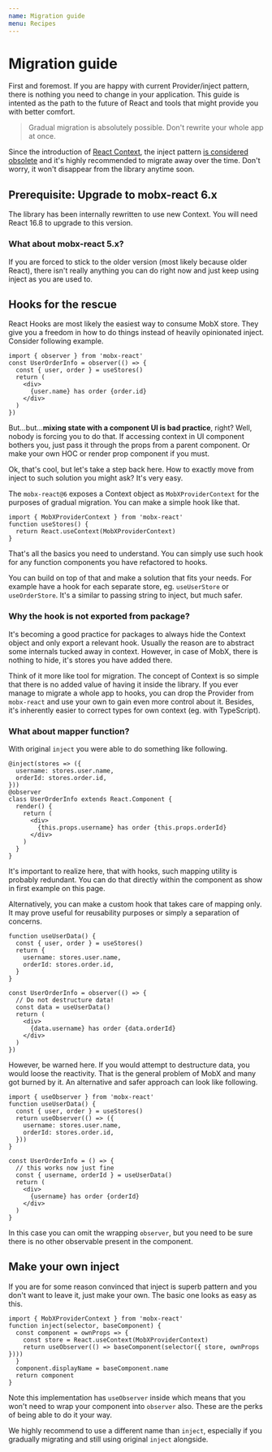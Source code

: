 ```yaml
---
name: Migration guide
menu: Recipes
---
```


# Migration guide

First and foremost. If you are happy with current Provider/inject pattern, there is nothing you need to change in your application. This guide is intented as the path to the future of React and tools that might provide you with better comfort.

> Gradual migration is absolutely possible. Don't rewrite your whole app at once.

Since the introduction of [React Context](/recipes-context), the inject pattern [is considered obsolete](/recipes-inject) and it's highly recommended to migrate away over the time. Don't worry, it won't disappear from the library anytime soon.

## **Prerequisite**: Upgrade to mobx-react 6.x

The library has been internally rewritten to use new Context. You will need React 16.8 to upgrade to this version.

### What about mobx-react 5.x?

If you are forced to stick to the older version (most likely because older React), there isn't really anything you can do right now and just keep using inject as you are used to.

## Hooks for the rescue

React Hooks are most likely the easiest way to consume MobX store. They give you a freedom in how to do things instead of heavily opinionated inject. Consider following example.

```tsx
import { observer } from 'mobx-react'
const UserOrderInfo = observer(() => {
  const { user, order } = useStores()
  return (
    <div>
      {user.name} has order {order.id}
    </div>
  )
})
```

But...but...**mixing state with a component UI is bad practice**, right? Well, nobody is forcing you to do that. If accessing context in UI component bothers you, just pass it through the props from a parent component. Or make your own HOC or render prop component if you must.

Ok, that's cool, but let's take a step back here. How to exactly move from inject to such solution you might ask? It's very easy.

The `mobx-react@6` exposes a Context object as `MobXProviderContext` for the purposes of gradual migration. You can make a simple hook like that.

```tsx
import { MobXProviderContext } from 'mobx-react'
function useStores() {
  return React.useContext(MobXProviderContext)
}
```

That's all the basics you need to understand. You can simply use such hook for any function components you have refactored to hooks.

You can build on top of that and make a solution that fits your needs. For example have a hook for each separate store, eg. `useUserStore` or `useOrderStore`. It's a similar to passing string to inject, but much safer.

### Why the hook is not exported from package?

It's becoming a good practice for packages to always hide the Context object and only export a relevant hook. Usually the reason are to abstract some internals tucked away in context. However, in case of MobX, there is nothing to hide, it's stores you have added there.

Think of it more like tool for migration. The concept of Context is so simple that there is no added value of having it inside the library. If you ever manage to migrate a whole app to hooks, you can drop the Provider from `mobx-react` and use your own to gain even more control about it. Besides, it's inherently easier to correct types for own context (eg. with TypeScript).

### What about mapper function?

With original `inject` you were able to do something like following.

```tsx
@inject(stores => ({
  username: stores.user.name,
  orderId: stores.order.id,
}))
@observer
class UserOrderInfo extends React.Component {
  render() {
    return (
      <div>
        {this.props.username} has order {this.props.orderId}
      </div>
    )
  }
}
```

It's important to realize here, that with hooks, such mapping utility is probably redundant. You can do that directly within the component as show in first example on this page.

Alternatively, you can make a custom hook that takes care of mapping only. It may prove useful for reusability purposes or simply a separation of concerns.

```tsx
function useUserData() {
  const { user, order } = useStores()
  return {
    username: stores.user.name,
    orderId: stores.order.id,
  }
}

const UserOrderInfo = observer(() => {
  // Do not destructure data!
  const data = useUserData()
  return (
    <div>
      {data.username} has order {data.orderId}
    </div>
  )
})
```

However, be warned here. If you would attempt to destructure data, you would loose the reactivity. That is the general problem of MobX and many got burned by it. An alternative and safer approach can look like following.

```tsx
import { useObserver } from 'mobx-react'
function useUserData() {
  const { user, order } = useStores()
  return useObserver(() => ({
    username: stores.user.name,
    orderId: stores.order.id,
  }))
}

const UserOrderInfo = () => {
  // this works now just fine
  const { username, orderId } = useUserData()
  return (
    <div>
      {username} has order {orderId}
    </div>
  )
}
```

In this case you can omit the wrapping `observer`, but you need to be sure there is no other observable present in the component.

## Make your own inject

If you are for some reason convinced that inject is superb pattern and you don't want to leave it, just make your own. The basic one looks as easy as this.

```tsx
import { MobXProviderContext } from 'mobx-react'
function inject(selector, baseComponent) {
  const component = ownProps => {
    const store = React.useContext(MobXProviderContext)
    return useObserver(() => baseComponent(selector({ store, ownProps })))
  }
  component.displayName = baseComponent.name
  return component
}
```

Note this implementation has `useObserver` inside which means that you won't need to wrap your component into `observer` also. These are the perks of being able to do it your way.

We highly recommend to use a different name than `inject`, especially if you gradually migrating and still using original `inject` alongside.
